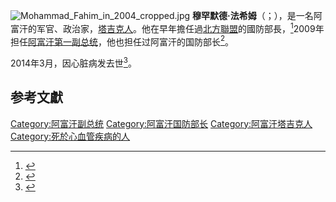 [[File:Mohammad_Fahim_in_2004_cropped.jpg|thumb]]
'''穆罕默德·法希姆'''（{{rtl-lang|ar|محمد قسيم فهيم}}；{{bd|1957年||2014年|3月9日|catIdx=Fahim}}），是一名阿富汗的军官、政治家，[[塔吉克人|塔吉克人]]。他在早年擔任過[[北方聯盟_(阿富汗)|北方聯盟]]的國防部長，<ref>{{Cite news |url=http://news.bbc.co.uk/chinese/simp/hi/newsid_1650000/newsid_1654400/1654431.stm |title=资料：阿富汗北方联盟 |work=BBC中文網 |date=2001-11-13 |accessdate=2014-06-04 |archive-date=2014-06-06 |archive-url=https://web.archive.org/web/20140606235415/http://news.bbc.co.uk/chinese/simp/hi/newsid_1650000/newsid_1654400/1654431.stm |dead-url=no }}</ref>2009年担任[[阿富汗副总统|阿富汗第一副总统]]，他也担任过阿富汗的国防部长<ref>{{cite news|title=卡尔扎伊临阵换将 放弃北方军事领袖法希姆|url=http://news.sohu.com/20040728/n221231017.shtml|accessdate=2014-03-10|newspaper=搜狐网|archive-date=2014-03-10|archive-url=https://web.archive.org/web/20140310160246/http://news.sohu.com/20040728/n221231017.shtml|dead-url=no}}</ref>。

2014年3月，因心脏病发去世<ref>{{cite news|title=阿富汗第一副总统因病去世|url=http://news.xinhuanet.com/photo/2014-03/09/c_126241719.htm|accessdate=2014-03-10|newspaper=新华网|archive-date=2014-03-30|archive-url=https://web.archive.org/web/20140330220147/http://news.xinhuanet.com/photo/2014-03/09/c_126241719.htm|dead-url=no}}</ref>。

==参考文獻==
{{reflist}}
{{DEFAULTSORT:Fahim, Mohammed Qasim}}
[[Category:阿富汗副总统|Category:阿富汗副总统]]
[[Category:阿富汗国防部长|Category:阿富汗国防部长]]
[[Category:阿富汗塔吉克人|Category:阿富汗塔吉克人]]
[[Category:死於心血管疾病的人|Category:死於心血管疾病的人]]